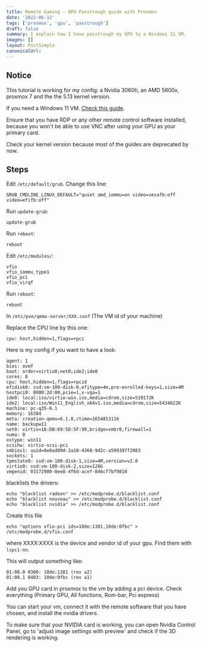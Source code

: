 ```yaml
---
title: Remote Gaming - GPU Passtrough guide with Proxmox
date: '2022-06-12'
tags: ['proxmox', 'gpu', 'passtrough']
draft: false
summary: I explain how I have passtrough my GPU to a Windows 11 VM.
images: []
layout: PostSimple
canonicalUrl:
---
```


## Notice

This tutorial is working for my config: a Nvidia 3060ti, an AMD 5600x, proxmox 7 and the the 5.13 kernel version.

If you need a Windows 11 VM. [Check this guide](https://docs.technotim.live/posts/windows-11-proxmox/).

Ensure that you have RDP or any other remote control software installed, because you won't be able to use VNC after using your GPU as your primary card.

Check your kernel version because most of the guides are deprecated by now.

## Steps

Edit `/etc/default/grub`. Change this line:

```
GRUB_CMDLINE_LINUX_DEFAULT="quiet amd_iommu=on video=vesafb:off video=efifb:off"
```

Run `update-grub`:

```
update-grub
```

Run `reboot`:

```
reboot
```

Edit `/etc/modules/`:

```
vfio
vfio_iommu_type1
vfio_pci
vfio_virqf
```

Run `reboot`:

```
reboot
```

In `/etc/pve/qemu-server/XXX.conf` (The VM id of your machine)

Replace the CPU line by this one:

```
cpu: host,hidden=1,flags=+pci
```

Here is my config if you want to have a look:

```
agent: 1
bios: ovmf
boot: order=virtio0;net0;ide2;ide0
cores: 8
cpu: host,hidden=1,flags=+pcid
efidisk0: ssd:vm-100-disk-0,efitype=4m,pre-enrolled-keys=1,size=4M
hostpci0: 0000:2d:00,pcie=1,x-vga=1
ide0: local:iso/virtio-win.iso,media=cdrom,size=519172K
ide2: local:iso/Win11_English_x64v1.iso,media=cdrom,size=5434622K
machine: pc-q35-6.1
memory: 16384
meta: creation-qemu=6.1.0,ctime=1654853116
name: backupw11
net0: virtio=16:DB:69:5D:5F:99,bridge=vmbr0,firewall=1
numa: 0
ostype: win11
scsihw: virtio-scsi-pci
smbios1: uuid=8e0ad09d-2a10-4368-9d2c-a599397f2083
sockets: 1
tpmstate0: ssd:vm-100-disk-1,size=4M,version=v2.0
virtio0: ssd:vm-100-disk-2,size=128G
vmgenid: 03172900-0ee8-4f6d-acef-846cf7bf9810
```

blacklists the drivers:

```
echo "blacklist radeon" >> /etc/modprobe.d/blacklist.conf
echo "blacklist nouveau" >> /etc/modprobe.d/blacklist.conf
echo "blacklist nvidia" >> /etc/modprobe.d/blacklist.conf
```

Create this file

```
echo "options vfio-pci ids=10de:1381,10de:0fbc" > /etc/modprobe.d/vfio.conf
```

where XXXX:XXXX is the device and vendor id of your gpu. Find them with `lspci-nn`.

This will output something like:

```
01:00.0 0300: 10de:1381 (rev a2)
01:00.1 0403: 10de:0fbc (rev a1)
```

Add you GPU card in proxmox to the vm by adding a pci device. Check everything (Primary GPU, All functions, Rom-bar, Pci express)

You can start your vm, connect it with the remote software that you have chosen, and install the nvidia drivers.

To make sure that your NVIDIA card is working, you can open Nvidia Control Panel, go to 'adjust image settings with preview' and check if the 3D rendering is working.
